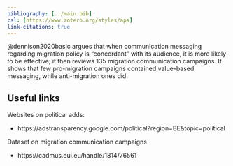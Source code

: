 ```yaml
---
bibliography: [../main.bib]
csl: [https://www.zotero.org/styles/apa]
link-citations: true
---
```


@dennison2020basic argues that when communication messaging regarding migration policy is "concordant" with its audience, it is more likely to be effective; it then reviews 135 migration communication campaigns. It shows that few pro-migration campaigns contained value-based messaging, while anti-migration ones did. 


## Useful links

Websites on political adds:

- https://adstransparency.google.com/political?region=BE&topic=political

Dataset on migration communication campaigns 

- https://cadmus.eui.eu/handle/1814/76561